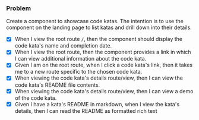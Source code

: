 
<Meta title="CodeKata" />

### Problem

Create a component to showcase code katas. The intention is to use the component on the landing page to list katas and drill down into their details.

- [x] When I view the root route `/`, then the component should display the code kata's name and completion date.
- [x] When I view the root route, then the component provides a link in which I can view additional information about the code kata.
- [x] Given I am on the root route, when I click a code kata's link, then it takes me to a new route specific to the chosen code kata.
- [x] When viewing the code kata's details route/view, then I can view the code kata's README file contents.
- [x] When viewing the code kata's details route/view, then I can view a demo of the code kata.
- [x] Given I have a kata's README in markdown, when I view the kata's details, then I can read the README as formatted rich text
